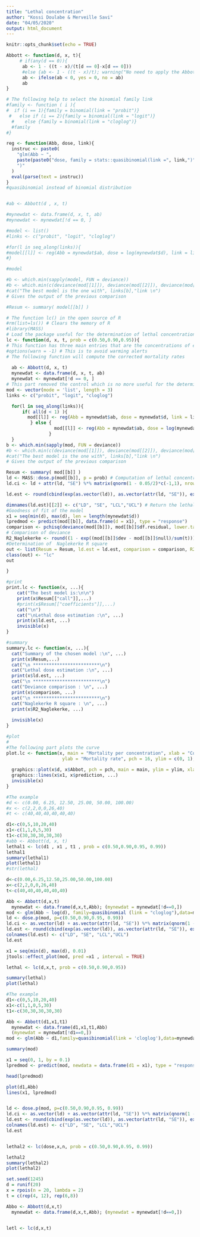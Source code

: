 ---
title: "Lethal concentration"
author: "Kossi Doulabe & Merveille Savi"
date: "04/05/2020"
output: html_document
---

```{r setup, include=FALSE}
knitr::opts_chunk$set(echo = TRUE)
```


```{r}
Abbott <- function(d, x, t){ 
     # if(any(d == 0)){
      ab <- 1 - ((t - x)/(t[d == 0]-x[d == 0]))
      #else {ab <- 1 - ((t - x)/t); warning("No need to apply the Abbott correction")}
      ab <- ifelse(ab < 0, yes = 0, no = ab)
      ab
} 
```

```{r}
# The following help to select the binomial family link 
#family <- function ( i ){ 
#  if (i == 1){family = binomial(link = "probit")} 
 #   else if (i == 2){family = binomial(link = "logit")} 
  #    else {family = binomial(link = "cloglog")} 
  #family 
#}
```

```{r}
reg <- function(Abb, dose, link){
  instruc <- paste0(
    "glm(Abb ~ ", 
    paste(paste0("dose, family = stats::quasibinomial(link =", link,")"), collapse = ""),
    ")"
  )
  eval(parse(text = instruc))
}
#quasibinomial instead of binomial distribution 


#ab <- Abbott(d , x, t)

#mynewdat <- data.frame(d, x, t, ab)
#mynewdat <- mynewdat[!d == 0, ]

#model <- list()
#links <- c("probit", "logit", "cloglog")

#for(l in seq_along(links)){
#model[[l]] <- reg(Abb = mynewdat$ab, dose = log(mynewdat$d), link = links[l])
#}

#model

#b <- which.min(sapply(model, FUN = deviance))
#b <- which.min(c(deviance(mod[[1]]), deviance(mod[[2]]), deviance(mod[[3]]) )) # Compare and select the best link 
#cat("The best model is the one with", links[b],"link \n") 
# Gives the output of the previous comparison 

#Resum <- summary( model[[b]] ) 
```


```{r}
# The function lc() in the open source of R 
#rm(list=ls()) # Clears the memory of R 
#library(MASS) 
# Load the package useful for the determination of lethal concentrations 
lc <- function(d, x, t, prob = c(0.50,0.90,0.95)){ 
# This function has three main entries that are the concentrations of effluents (d), the number of dead (x) after treatment and the total number of species (t) that received effluent concentrations (lc) 
#options(warn = -1) # This is to avoid warming alerts 
# The following function will compute the corrected mortality rates 
  
  ab <- Abbott(d, x, t) 
  mynewdat <- data.frame(d, x, t, ab)
  mynewdat <- mynewdat[!d == 0, ] 
# This part removed the control which is no more useful for the determination of l.c 
mod <- vector(mode = 'list', length = 3) 
links <- c("probit", "logit", "cloglog")

  for(l in seq_along(links)){
      if( all(d < 1) ){
        mod[[l]] <- reg(Abb = mynewdat$ab, dose = mynewdat$d, link = links[l]) #to avoid negative values of doses in dose.p
         } else {
                  mod[[l]] <- reg(Abb = mynewdat$ab, dose = log(mynewdat$d), link = links[l])
                } 
  }
b <- which.min(sapply(mod, FUN = deviance))
#b <- which.min(c(deviance(mod[[1]]), deviance(mod[[2]]), deviance(mod[[3]]) )) # Compare and select the best link 
#cat("The best model is the one with", links[b],"link \n") 
# Gives the output of the previous comparison 

Resum <- summary( mod[[b]] ) 
ld <- MASS::dose.p(mod[[b]], p = prob) # Computation of lethal concentrations 50, 90 and 95 but may also 10, 20, 80 etc… 
ld.ci <- ld + attr(ld, "SE") %*% matrix(qnorm(1 - 0.05/2)*c(-1,1), nrow = 1) # Defines the confidence intervals 

ld.est <- round(cbind(exp(as.vector(ld)), as.vector(attr(ld, "SE")), exp(ld.ci[,1]), exp(ld.ci[,2])), 3)

dimnames(ld.est)[[2]] <- c("LD", "SE", "LCL","UCL") # Return the lethal concentrations and their confidence intervals 
#Goodness of fit of the model 
x1 = seq(min(d), max(d), len = length(mynewdat$d)) 
lpredmod <- predict(mod[[b]], data.frame(d = x1), type = "response")  
comparison <- pchisq(deviance(mod[[b]]), mod[[b]]$df.residual, lower.tail = FALSE) 
# Comparison of deviance
R2_Naglekerke <- round((1 - exp((mod[[b]]$dev - mod[[b]]$null)/sum(t)))/(1 - exp(- mod[[b]]$null/sum(t))), 3) 
#Determination of  Naglekerke R square 
out <- list(Resum = Resum, ld.est = ld.est, comparison = comparison, R2_Naglekerke = R2_Naglekerke, prediction = lpredmod, d = d, Abbot = ab, x1 = x1) 
class(out) <- "lc"
out 

} 

```


```{r}
#print
print.lc <- function(x, ...){
    cat("The best model is:\n\n")
    print(x$Resum[["call"]],...)
    #print(x$Resum[["coefficients"]],...)
    cat("\n")
    cat("\nLethal dose estimation :\n", ...)
    print(x$ld.est, ...)
    invisible(x)
}
```


```{r}
#summary
summary.lc <- function(x, ...){
  cat("Summary of the chosen model :\n", ...)
  print(x$Resum,...)
  cat("\n *************************\n")
  cat("Lethal dose estimation :\n", ...)
  print(x$ld.est, ...)
  cat("\n *************************\n")
  cat("Deviance comparison : \n", ...)
  print(x$comparison, ...)
  cat("\n *************************\n")
  cat("Naglekerke R square : \n", ...)
  print(x$R2_Naglekerke, ...)
  
  invisible(x)
}
```


```{r}
#plot
#
#The following part plots the curve 
plot.lc <- function(x, main = "Mortality per concentration", xlab = "Concentration", 
                     ylab = "Mortality rate", pch = 16, ylim = c(0, 1), ...){
  
  graphics::plot(x$d, x$Abbot, pch = pch, main = main, ylim = ylim, xlab = xlab, ylab = ylab, ...)
  graphics::lines(x$x1, x$prediction, ...)
  invisible(x)
}

```


```{r}
#The example 
#d <- c(0.00, 6.25, 12.50, 25.00, 50.00, 100.00) 
#x <- c(2,2,0,0,26,40) 
#t <- c(40,40,40,40,40,40) 

d1<-c(0,5,10,20,40)
x1<-c(1,1,0,5,30)
t1<-c(30,30,30,30,30) 
#abb <- Abbott(d, x, t)
lethal1 <- lc(d1 , x1 , t1 , prob = c(0.50,0.90,0.95, 0.99))
lethal1
summary(lethal1)
plot(lethal1)
#str(lethal)
```

```{r}
d<-c(0.00,6.25,12.50,25.00,50.00,100.00) 
x<-c(2,2,0,0,26,40) 
t<-c(40,40,40,40,40,40) 

Abb <- Abbott(d,x,t) 
  mynewdat <- data.frame(d,x,t,Abb); (mynewdat = mynewdat[!d==0,]) 
mod <- glm(Abb ~ log(d), family=quasibinomial (link = "cloglog"),data=mynewdat) 
ld <- dose.p(mod, p=c(0.50,0.90,0.95, 0.99))
ld.ci <- as.vector(ld) + as.vector(attr(ld, "SE")) %*% matrix(qnorm(1 - 0.05/2)*c(-1,1), nrow=1)
ld.est <- round(cbind(exp(as.vector(ld)), as.vector(attr(ld, "SE")), exp(ld.ci[,1]), exp(ld.ci[,2])),3)
colnames(ld.est) <- c("LD", "SE", "LCL","UCL")
ld.est

x1 = seq(min(d), max(d), 0.01) 
jtools::effect_plot(mod, pred =x1 , interval = TRUE)

lethal <- lc(d,x,t, prob = c(0.50,0.90,0.95))

summary(lethal)
plot(lethal)
```


```{r}
#The example 
d1<-c(0,5,10,20,40)
x1<-c(1,1,0,5,30)
t1<-c(30,30,30,30,30) 

Abb <- Abbott(d1,x1,t1) 
  mynewdat <- data.frame(d1,x1,t1,Abb)
  (mynewdat = mynewdat[!d1==0,]) 
mod <- glm(Abb ~ d1,family=quasibinomial(link = 'cloglog'),data=mynewdat) 

summary(mod)

x1 = seq(0, 1, by = 0.1)
lpredmod <- predict(mod, newdata = data.frame(d1 = x1), type = "response") 

head(lpredmod)

plot(d1,Abb)
lines(x1, lpredmod)


ld <- dose.p(mod, p=c(0.50,0.90,0.95, 0.99))
ld.ci <- as.vector(ld) + as.vector(attr(ld, "SE")) %*% matrix(qnorm(1 - 0.05/2)*c(-1,1), nrow=1)
ld.est <- round(cbind(exp(as.vector(ld)), as.vector(attr(ld, "SE")), exp(ld.ci[,1]), exp(ld.ci[,2])),3)
colnames(ld.est) <- c("LD", "SE", "LCL","UCL")
ld.est


lethal2 <- lc(dose,x,n, prob = c(0.50,0.90,0.95, 0.99))

lethal2
summary(lethal2)
plot(lethal2)
```




```{r}
set.seed(1245)
d = runif(20)
x = rpois(n = 20, lambda = 2)
t = c(rep(4, 12), rep(6,8))

Abbo <- Abbott(d,x,t) 
  mynewdat <- data.frame(d,x,t,Abb); (mynewdat = mynewdat[!d==0,]) 


letl <- lc(d,x,t)

```

